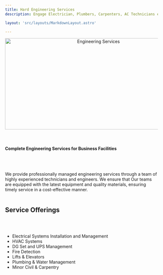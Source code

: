 ```yaml
---
title: Hard Engineering Services
description: Engage Electrician, Plumbers, Carpenters, AC Technicians etc for Offices and Buildings 

layout: 'src/layouts/MarkdownLayout.astro'

---
```




<center><Image src="/hes.png" width='600' height='300' alt="Engineering Services"/></center>
<br></br>

#### Complete Engineering Services for Business Facilities

<br></br>


We provide professionally managed engineering services through a team of highly experienced technicians and engineers. We ensure that Our teams are equipped with the latest equipment and quality materials, ensuring timely service in a cost-effective manner.
<br></br>

## Service Offerings
<br></br>
 - Electrical Systems Installation and Management
 - HVAC Systems
 - DG Set and UPS Management
 - Fire Detection
 - Lifts & Elevators
 - Plumbing & Water Management
- Minor Civil & Carpentry


